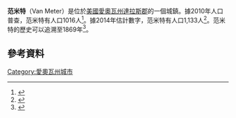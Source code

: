 '''范米特'''（Van Meter）是位於[[美國|美國]][[愛奧瓦州|愛奧瓦州]][[達拉斯郡_(愛奧瓦州)|達拉斯郡]]的一個城鎮。據2010年人口普查，范米特有人口1016人<ref name="Census 2010">{{cite web| url=http://factfinder2.census.gov/bkmk/table/1.0/en/DEC/10_DP/G001/1600000US1980445| title=Geographic Identifiers: 2010 Demographic Profile Data (G001): Van Meter city, Iowa| publisher=U.S. Census Bureau, American Factfinder| accessdate=October 26, 2015}}</ref>。據2014年估計數字，范米特有人口1,133人<ref name="2014 Pop Estimate">{{cite web| url=http://factfinder.census.gov/bkmk/table/1.0/en/PEP/2014/PEPANNRES/0400000US19.16200| title=Annual Estimates of the Resident Population for Incorporated Places: April 1, 2010 to July 1, 2014 (PEPANNRES): Iowa| publisher=U.S. Census Bureau, American Factfinder| accessdate=October 26, 2015| archive-url=https://archive.today/20200213155901/http://factfinder.census.gov/bkmk/table/1.0/en/PEP/2014/PEPANNRES/0400000US19.16200| archive-date=2020-02-13| dead-url=yes}}</ref>。范米特的歷史可以追溯至1869年<ref>{{cite book | url=http://books.google.com/books?id=k1E0AQAAMAAJ&pg=PA483#v=onepage&q&f=false | title=The History of Dallas County, Iowa: Containing a History of the County, Its Cities, Towns, &c | publisher=Higginson Book Company | year=1879 | pages=483}}</ref>。
==參考資料==
{{reflist}}
{{Commons}}
[[Category:愛奧瓦州城市|Category:愛奧瓦州城市]]